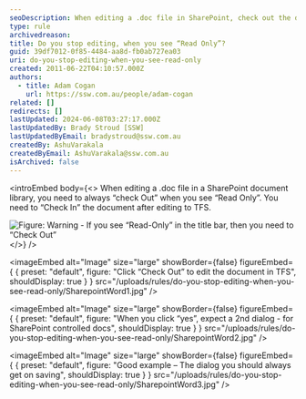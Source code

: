 ```yaml
---
seoDescription: When editing a .doc file in SharePoint, check out the document to avoid read-only mode and ensure seamless collaboration.
type: rule
archivedreason:
title: Do you stop editing, when you see “Read Only”?
guid: 39df7012-0f85-4484-aa8d-fb0ab727ea03
uri: do-you-stop-editing-when-you-see-read-only
created: 2011-06-22T04:10:57.000Z
authors:
  - title: Adam Cogan
    url: https://ssw.com.au/people/adam-cogan
related: []
redirects: []
lastUpdated: 2024-06-08T03:27:17.000Z
lastUpdatedBy: Brady Stroud [SSW]
lastUpdatedByEmail: bradystroud@ssw.com.au
createdBy: AshuVarakala
createdByEmail: AshuVarakala@ssw.com.au
isArchived: false
---
```


<introEmbed
  body={<>
When editing a .doc file in a SharePoint document library, you need to always “check Out” when you see “Read Only”. You need to “Check In” the document after editing to TFS.

![Figure: Warning - If you see “Read-Only” in the title bar, then you need to “Check Out”](/uploads/rules/do-you-stop-editing-when-you-see-read-only/SharepointWord.jpg)
  </>}
/>

<imageEmbed
  alt="Image"
  size="large"
  showBorder={false}
  figureEmbed={ {
    preset: "default",
    figure: "Click “Check Out” to edit the document in TFS",
    shouldDisplay: true
  } }
  src="/uploads/rules/do-you-stop-editing-when-you-see-read-only/SharepointWord1.jpg"
/>



<imageEmbed
  alt="Image"
  size="large"
  showBorder={false}
  figureEmbed={ {
    preset: "default",
    figure: "When you click “yes”, expect a 2nd dialog - for SharePoint controlled docs",
    shouldDisplay: true
  } }
  src="/uploads/rules/do-you-stop-editing-when-you-see-read-only/SharepointWord2.jpg"
/>



<imageEmbed
  alt="Image"
  size="large"
  showBorder={false}
  figureEmbed={ {
    preset: "default",
    figure: "Good example – The dialog you should always get on saving",
    shouldDisplay: true
  } }
  src="/uploads/rules/do-you-stop-editing-when-you-see-read-only/SharepointWord3.jpg"
/>
